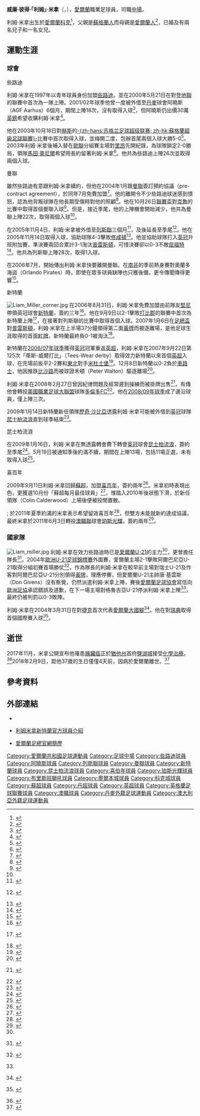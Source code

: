 {{noteTA|G1=EPL|G2=SPL
|T=zh-hans:利亚姆·米勒; zh-hk:利姆·米拿;
|1=zh-hans:米勒; zh-hant:米拿;
|2=zh-hans:安迪·馬修·里德;zh-hk:安迪·馬菲·列特;zh-tw:安迪·馬修·里德;
|3=zh-hans:俱樂部; zh-hk:球會;
|4=zh-hans:阿曉斯; zh-hant:奧胡斯;
|5=zh-hans:里基·斯布拉吉亚;zh-hk:歷奇·沙比亞;zh-tw:里基·斯布拉吉亞;
|6=zh-hans:皮萨罗;zh-hk:比沙路;zh-tw:皮薩羅;
|7=zh-hans:马丁·奥尼尔;zh-hk:馬田·奧尼爾;zh-tw:馬丁·奧尼爾;
|8=zh-hans:利亚姆; zh-hk:利姆;
|9=zh-hans:珀斯光荣; zh-hk:珀斯光輝;
|10=zh-hans:科克城; zh-hk:曲克城;
}}
{{Football player infobox
|          playername = 利姆·米拿<br>Liam Miller
|               image = [[File:Liam_Miller_(cropped).jpg|210px]]
|            fullname = 威廉·彼得·米拿
|         dateofbirth = {{birth date|df=yes|1981|2|13|}}
|         cityofbirth = [[科克|科克]]
|      countryofbirth = [[愛爾蘭|愛爾蘭]]
|      dateofdeath = {{death date and age|2018|2|9|1981|2|13}}
|      countryofdeath = 愛爾蘭
|      cityofdeath = 科克
|              height = {{height|ft=5|in=6|precision=2}}
|            nickname = 
|         currentclub = [[威爾明頓錘頭|威爾明頓錘頭]]  
|          clubnumber = 6
|            position = [[中場|中場]]
|          youthyears = 1997-2000
|          youthclubs = [[凯尔特人足球俱乐部|些路迪]]
|               years = 2000-2004<br />2001<br />2004-2006<br />2005-2006<br />2006-2009<br />2009<br />2009-2011<br />2011-
|               clubs = [[凯尔特人足球俱乐部|些路迪]]<br>→ [[奥胡斯体操协会俱乐部|奥胡斯]]<br />[[曼彻斯特联队|曼联]]<br />→ [[利兹联足球俱乐部|列斯聯]]<br />[[桑德兰足球俱乐部|新特蘭]]<br />[[女王公园巡游者足球俱乐部|昆士柏流浪]]<br />[[希伯尼安足球俱乐部|喜百年]]<br />[[珀斯光荣足球俱乐部|珀斯光輝]]
|         caps(goals) = 26 (2)<br> 18 (0)<br />22 (2)<br />28 (1)<br>57 (3)<br>13 (0)<br />66 (7)<br />49 (2)
|        years10 = 2014      |clubs10 = {{ALeague MC}}             |caps10 =  2 |goals10 = 0
|        years11 = 2015      |clubs11 = [[科克城足球俱樂部|曲克城]]                     |caps11 = 29 |goals11 = 0
|        years12 = 2016–     |clubs12 = [[威爾明頓錘頭|威爾明頓錘頭]]                        |caps12 = 25  |goals12 = 1
|       nationalyears = 2004-
|        nationalteam = [[愛爾蘭國家足球隊|愛爾蘭]]
| nationalcaps(goals) = 21 (1)
|            pcupdate = 2011年6月29日 (三) 01:06 (UTC)
|            ntupdate = 2011年6月29日 (三) 01:06 (UTC)
}}
'''威廉·彼得·「利姆」·米拿'''（{{lang-en|'''William Peter "Liam" Miller'''}}，{{bd|1981年|2月13日|2018年|2月9日|catIdx=Miller, Liam}}），[[愛爾蘭|愛爾蘭]]職業足球員，司職[[中場|中場]]。

利姆·米拿出生於[[愛爾蘭|愛爾蘭]][[科克|科克]]<ref name="birth">{{cite news |language=en |title=Liam Miller |publisher=Soccerbase |url=http://www.soccerbase.com/players_details.sd?playerid=20718 |accessdate=2008-04-10 |archive-url=https://www.webcitation.org/60wP3Lb2Q?url=http://www.soccerbase.com/players/player.sd?player_id=20718 |archive-date=2011-08-14 |dead-url=yes }}</ref>，父親是[[蘇格蘭人|蘇格蘭人]]而母親是[[愛爾蘭人|愛爾蘭人]]<ref>{{cite news |language=en |url=http://www.guardian.co.uk/football/2005/dec/17/sport.comment1 |title=Manchester United's other son of Cork still hopes to emulate his idol |date=2005-12-07 |publisher=The Guardian |accessdate=2009-01-16 |archive-date=2009-02-11 |archive-url=https://web.archive.org/web/20090211201616/http://www.guardian.co.uk/football/2005/dec/17/sport.comment1 |dead-url=no }}</ref>，已婚及有兩名兒子和一名女兒。

==運動生涯==
===球會===
;些路迪
利姆·米拿在1997年以青年球員身份加盟[[凯尔特人足球俱乐部|些路迪]]。並在2000年5月21日在對[[鄧迪聯足球俱樂部|登地聯]]的聯賽中首次為一隊上陣。2001/02年球季他曾一度被外借至[[丹麥足球超級聯賽|丹麥]]球會阿曉斯（AGF Aarhus）6個月，期間上陣18次，沒有取得入球<ref>{{cite news |language=en |title=Miller makes it five |publisher=新特蘭官網 |date=2006-08-31 |url=http://www.safc.com/news/?page_id=10360 |accessdate=2009-01-16 |archive-date=2008-10-05 |archive-url=https://web.archive.org/web/20081005231354/http://www.safc.com/news/?page_id=10360 |dead-url=no }}</ref>，但阿曉斯仍出價30萬[[英鎊|英鎊]]希望收購利姆·米拿<ref>{{cite news |language=en |title=Time is right for Miller's tale to unfold; Celtic may have unearthed |publisher=Daily Herald |date=2003-11-09 |url=http://findarticles.com/p/articles/mi_qn4156/is_20031109/ai_n12585549 |accessdate=2009-01-16 |archive-date=2009-02-12 |archive-url=https://web.archive.org/web/20090212014546/http://findarticles.com/p/articles/mi_qn4156/is_20031109/ai_n12585549 |dead-url=no }}</ref>。

他在2003年10月18日對[[哈茨足球俱樂部|赫斯]]的[[蘇格蘭足球超級聯賽|-{zh-hans:苏格兰足球超级联赛; zh-hk:蘇格蘭超級足球聯賽}-]]比賽中首次取得入球，並梅開二度，包辦首尾兩個入球大勝5-0<ref>{{cite news |language=en |title=些路迪五星表現蹂躪赫斯 |publisher=[[BBC|BBC]] Sport |date=2003-10-18 |url=http://news.bbc.co.uk/sport1/hi/football/scot_prem/3195090.stm |accessdate=2008-04-11 |archive-date=2004-03-20 |archive-url=https://web.archive.org/web/20040320005612/http://news.bbc.co.uk/sport1/hi/football/scot_prem/3195090.stm |dead-url=no }}</ref>。2003年利姆·米拿後補入替在[[歐聯|歐聯]]分組賽主場對[[里昂足球會|里昂]]先開紀錄，為球隊鎖定2-0勝局，領隊[[馬田·奧尼爾|馬田·奧尼爾]]希望用長約留著利姆·米拿<ref>{{cite news |language=en |url=http://news.bbc.co.uk/sport1/hi/football/teams/c/celtic/3155820.stm |title=Miller to win new deal |accessdate=2009-01-16 |publisher=[[BBC|BBC]] Sport |date=2003-10-01 |quote=我會儘快為他提供一份新合約 － 如果我能決定，最好長達35年 |archive-date=2003-10-03 |archive-url=https://web.archive.org/web/20031003193229/http://news.bbc.co.uk/sport1/hi/football/teams/c/celtic/3155820.stm |dead-url=no }}</ref>。他共為些路迪上陣26次並取得兩個入球。

;曼聯
雖然些路迪有意跟利姆·米拿續約，但他在2004年1月跟[[曼聯|曼聯]]簽訂預約協議（pre-contract agreement），於同年7月免費加盟<ref name="man utd">{{cite news |language=en |title=曼聯簽下米拿 |publisher=[[BBC|BBC]] Sport |date=2004-01-09 |url=http://news.bbc.co.uk/sport1/hi/football/teams/m/man_utd/3379949.stm |accessdate=2008-04-10 |archive-date=2009-01-21 |archive-url=https://web.archive.org/web/20090121164453/http://news.bbc.co.uk/sport1/hi/football/teams/m/man_utd/3379949.stm |dead-url=no }}</ref>。他的離開令不少些路迪球迷感到憤怒，認為他背叛球隊在他長期受傷時對他的照顧<ref>{{cite news |language=en |title=Miller time is nearly up |publisher=''Irish Abroad'' |url=http://www.irishabroad.com/news/irishpost/sport/NowhereMan080308.asp |accessdate=2009-01-16 |archive-url=https://archive.is/20120915104721/http://www.irishabroad.com/news/irishpost/sport/NowhereMan080308.asp |archive-date=2012-09-15 |dead-url=yes }}</ref>。他在10月26日[[英格蘭聯賽盃|聯賽盃]]對[[克鲁足球俱乐部|克魯]]的比賽中取得首個曼聯入球<ref>{{cite news |language=en |title=克魯 0-3 曼聯 |publisher=[[ESPN|ESPN]]Soccernet |date=2004-10-26 |url=http://soccernet.espn.go.com/report?id=167401&&cc=5739 |accessdate=2008-04-11 |archive-date=2009-02-13 |archive-url=https://web.archive.org/web/20090213095232/http://soccernet.espn.go.com/report?id=167401&&cc=5739 |dead-url=no }}</ref>。但是，接近季尾，他的上陣機會開始減少，他共為曼聯上陣22次，取得兩個入球<ref name="birth"/>。

在2005年11月4日，利姆·米拿被外借至[[利兹联足球俱乐部|列斯聯]]三個月<ref>{{cite news |language=en |title=米拿轉會至艾蘭路 |publisher=[[BBC|BBC]] Sport |date=2005-11-04 |url=http://news.bbc.co.uk/sport1/hi/football/teams/l/leeds_united/4406824.stm |accessdate=2008-04-11 |archive-date=2005-12-08 |archive-url=https://web.archive.org/web/20051208084736/http://news.bbc.co.uk/sport1/hi/football/teams/l/leeds_united/4406824.stm |dead-url=no }}</ref>，及後延長至季尾<ref>{{en}} {{cite news |title=米拿延長外借期 |publisher=[[BBC|BBC]] Sport |date=2005-01-06 |url=http://news.bbc.co.uk/sport1/hi/football/teams/l/leeds_united/4588112.stm |accessdate=2008-04-11 |archive-date=2006-02-11 |archive-url=https://web.archive.org/web/20060211183715/http://news.bbc.co.uk/sport1/hi/football/teams/l/leeds_united/4588112.stm |dead-url=no }}</ref>。他在2005年11月14日取得入球，協助球隊4-3擊敗[[南安普顿足球俱乐部|修咸頓]]<ref>{{cite news |language=en |title=修咸頓 3-4 列斯聯 |publisher=[[BBC|BBC]] Sport |date=2005-11-19 |url=http://news.bbc.co.uk/sport1/hi/football/eng_div_1/4431034.stm |accessdate=2008-04-11 |archive-date=2005-12-03 |archive-url=https://web.archive.org/web/20051203054401/http://news.bbc.co.uk/sport1/hi/football/eng_div_1/4431034.stm |dead-url=no }}</ref>。他並協助球隊打入[[英格蘭足球冠軍聯賽|英冠]]升班附加賽，準決賽兩回合累計3-1淘汰[[普雷斯顿足球俱乐部|普雷斯頓]]，可惜決賽卻以0-3不敵[[沃特福德足球俱乐部|屈福特]]<ref>{{cite news |language=en |title=列斯聯 0-3 屈福特 |publisher=[[BBC|BBC]] Sport |date=2006-05-21 |url=http://news.bbc.co.uk/sport1/hi/football/eng_div_1/4771857.stm |accessdate=2008-04-11 |archive-date=2008-11-07 |archive-url=https://web.archive.org/web/20081107093937/http://news.bbc.co.uk/sport1/hi/football/eng_div_1/4771857.stm |dead-url=no }}</ref>。他共為列斯聯上陣28次，取得1入球。

在2006年7月，開始傳出利姆·米拿快要離開曼聯。在[[南非|南非]]的季前熱身賽對奧蘭多海盜（Orlando Pirates）時，即使在眾多球員缺陣也只獲後備，更令傳聞傳得更響<ref>{{cite news |language=en |title=奧蘭多海盜 0-4 曼聯 |publisher=[[BBC|BBC]] Sport |date=2006-07-16 |url=http://news.bbc.co.uk/sport1/hi/football/teams/m/man_utd/5183620.stm |accessdate=2008-04-11 |archive-date=2012-07-12 |archive-url=https://archive.is/20120712191754/http://news.bbc.co.uk/sport1/hi/football/teams/m/man_utd/5183620.stm |dead-url=no }}</ref>。

;新特蘭
[[File:Liam_Miller_corner.jpg|thumb]]
在2006年8月31日，利姆·米拿免費加盟由前隊友[[堅尼|堅尼]]帶領英冠球會[[桑德兰足球俱乐部|新特蘭]]，簽約三年<ref>{{cite news |language=en |title=愛爾蘭三將加盟新特蘭 |publisher=[[BBC|BBC]] Sport |date=2006-08-31 |url=http://news.bbc.co.uk/sport1/hi/football/teams/s/sunderland/5304006.stm |accessdate=2008-04-10 |archive-date=2008-03-03 |archive-url=https://web.archive.org/web/20080303054708/http://news.bbc.co.uk/sport1/hi/football/teams/s/sunderland/5304006.stm |dead-url=no }}</ref>。他在9月9日以2-1擊敗[[德比郡足球俱乐部|打比郡]]的聯賽中首次為新特蘭上陣<ref>{{en}} {{cite news |title=打比郡 1-2 新特蘭 |publisher=[[BBC|BBC]] Sport |date=2006-09-09 |url=http://news.bbc.co.uk/sport1/hi/football/eng_div_1/5308228.stm |accessdate=2008-04-11 }}</ref>，在接著對列斯聯的比賽中取得首個入球。2007年1月6日在[[英格蘭足總盃|足總盃]]對[[普雷斯顿足球俱乐部|普雷斯頓]]，利姆·米拿在上半場37分鐘領得第二面[[黃牌|黃牌]]而被逐離場，是他足球生涯取得的首面[[紅牌|紅牌]]，新特蘭最終負0-1被淘汰<ref>{{cite news |language=en |title=Preston 1-0 Sunderland |publisher=[[BBC|BBC]] Sport |date=2007-01-06 |url=http://news.bbc.co.uk/solpda/ukfs_sport/hi/newsid_6213000/6213939.stm |accessdate=2009-01-16 }}{{Dead link}}</ref>。

新特蘭在[[2006年至2007年英格蘭足球冠軍聯賽|2006/07年球季]]獲得[[英冠|英冠]]冠軍重返[[英超|英超]]，利姆·米拿在2007年9月22日第125次「蒂斯-威爾打比」（Tees-Wear derby）取得效力新特蘭以來首個[[英超|英超]]入球，在完場前扳平2-2賽和[[东北英格兰|東北]]對手[[米德尔斯堡足球俱乐部|米杜士堡]]<ref>{{cite news |language=en |title=米杜士堡 2-2 新特蘭 |publisher=[[BBC|BBC]] Sport |date=2007-09-22 |url=http://news.bbc.co.uk/sport1/hi/football/eng_prem/6996754.stm |accessdate=2008-04-11 |archive-date=2008-10-05 |archive-url=https://web.archive.org/web/20081005002113/http://news.bbc.co.uk/sport1/hi/football/eng_prem/6996754.stm |dead-url=no }}</ref>。12月8日新特蘭以0-2負於[[切尔西足球俱乐部|車路士]]，他因推跌[[克劳迪奥·皮萨罗|比沙路]]而被球證禾頓（Peter Walton）驅逐離場<ref>{{cite news |language=en |title=Chelsea 2-0 Sunderland |publisher=[[BBC|BBC]] Sport |date=2007-12-08 |url=http://news.bbc.co.uk/sport1/hi/football/eng_prem/7122773.stm |accessdate=2009-01-16 |archive-date=2007-12-08 |archive-url=https://web.archive.org/web/20071208055531/http://news.bbc.co.uk/sport1/hi/football/eng_prem/7122773.stm |dead-url=no }}</ref>。

利姆·米拿在2008年2月27日曾因紀律問題及經常遲到操練而被掛牌出售<ref>{{en}} {{cite news |title=米拿受英冠球會青睞 |publisher=Eurosport |date=2008-02-27 |url=http://uk.eurosport.yahoo.com/27022008/58/championship-miller-alerts-championship-sides.html |accessdate=2008-04-10 |deadurl=yes |archiveurl=https://web.archive.org/web/20080302071208/http://uk.eurosport.yahoo.com/27022008/58/championship-miller-alerts-championship-sides.html |archivedate=2008-03-02 }}</ref>，有傳他會轉投[[美國職業足球大聯盟|美國職業足球大聯盟]]球隊[[多倫多FC|多倫多FC]]<ref>{{cite news |language=en |title=Toronto eye Miller swoop |publisher=Eleven a side |date=2008-03-05 |url=http://www.eleven-a-side.com/liam_miller/story.asp?newsid=31292 |accessdate=2009-01-16 |deadurl=yes |archiveurl=https://web.archive.org/web/20090212004820/http://www.eleven-a-side.com/liam_miller/story.asp?newsid=31292 |archivedate=2009-02-12 }}</ref>。他在[[2008年至2009年英格蘭超級聯賽|2008/09年球季]]成了邊沿球員，僅上陣三次。

2009年1月14日新特蘭新任領隊[[歷奇·沙比亞|歷奇·沙比亞]]透露利姆·米拿可能被外借到[[英冠|英冠]]球隊[[女王公园巡游者足球俱乐部|昆士柏流浪]]直到球季結束<ref>{{cite news |language=en |url=http://www.safc.com/news/?page_id=16618 |title=Sbragia confirms interest in Miller |date=2009-01-14 |publisher=新特蘭官網 |accessdate=2009-01-16 |archive-date=2009-01-29 |archive-url=https://web.archive.org/web/20090129044314/http://www.safc.com/news/?page_id=16618 |dead-url=no }}</ref>。

;昆士柏流浪
在2009年1月16日，利姆·米拿在無透露轉會費下轉會[[英冠|英冠]]球會[[女王公园巡游者足球俱乐部|昆士柏流浪]]，簽約至季尾<ref>{{cite news |language=en |title=昆士柏流浪簽下米拿 |publisher=昆士柏流浪官網 |date=2008-02-27 |url=http://www.qpr.co.uk/page/NewsDetail/0,,10373~1520664,00.html |accessdate=2009-01-15 |archive-date=2009-01-19 |archive-url=https://web.archive.org/web/20090119005142/http://www.qpr.co.uk/page/NewsDetail/0,,10373~1520664,00.html |dead-url=no }}</ref>。5月19日被通知季後約滿不續，期間在上陣13場，包括11場正選，未有取得入球<ref>{{cite news |language=en |url=http://news.bbc.co.uk/sport2/hi/football/teams/q/qpr/8057426.stm |title=Miller among five released by QPR |publisher=[[BBC|BBC]] Sport |date=2009-05-19 |accessdate=2009-05-20 |archive-date=2009-05-22 |archive-url=https://web.archive.org/web/20090522212437/http://news.bbc.co.uk/sport2/hi/football/teams/q/qpr/8057426.stm |dead-url=no }}</ref>。

;喜百年
2009年9月11日利姆·米拿回歸[[蘇超|蘇超]]，加盟[[希伯尼安足球俱乐部|喜百年]]，簽約兩年<ref>{{cite news |language=en |url=http://www.skysports.com/story/0,19528,12875_5550280,00.html |title=Miller earns Hibs deal |publisher=Sky Sports |date=2009-09-11 |accessdate=2009-10-06 |archive-date=2009-09-16 |archive-url=https://web.archive.org/web/20090916065755/http://www.skysports.com/story/0,19528,12875_5550280,00.html |dead-url=no }}</ref>。米拿初時表現出色，更獲選10月份「蘇超每月最佳球員」<ref>{{cite news |language=en |url=http://news.bbc.co.uk/sport2/hi/football/teams/h/hibernian/8349514.stm |title=Hibs' Miller gets monthly award |publisher=''[[BBC_Sport|BBC Sport]]'' |date=2009-11-08 |accessdate=2011-06-29 |archive-date=2010-11-22 |archive-url=https://web.archive.org/web/20101122125314/http://news.bbc.co.uk/sport2/hi/football/teams/h/hibernian/8349514.stm |dead-url=no }}</ref>，惟踏入2010年後狀態下滑，於新任領隊{{tsl|en|Colin Calderwood||-{zh-hans:科林·考尔德伍德;zh-hk:哥連·卡達活;}-}}（Colin Calderwood）上場後便被投閒置散。
;
於2011年夏季約滿的米拿表示希望留效喜百年<ref>{{cite news |language=en |url=http://news.bbc.co.uk/sport2/hi/football/teams/h/hibernian/9428013.stm |title=Liam Miller keen to stay at Hibernian |publisher=''[[BBC_Sport|BBC Sport]]'' |date=2011-03-17 |accessdate=2011-06-29 |archive-date=2011-03-22 |archive-url=https://web.archive.org/web/20110322154357/http://news.bbc.co.uk/sport2/hi/football/teams/h/hibernian/9428013.stm |dead-url=no }}</ref>，但雙方未能就新約達成協議，最終米拿於2011年6月3日轉投[[澳大利亞職業足球聯賽|澳職聯]]球會[[珀斯光荣足球俱乐部|珀斯光輝]]，簽約兩年<ref>{{cite news |language=en |url=http://news.bbc.co.uk/sport2/hi/football/13639527.stm |title=Liam Miller leaves Hibs for Perth Glory in Australia |publisher=''[[BBC_Sport|BBC Sport]]'' |date=2011-06-03 |accessdate=2011-06-29 |archive-date=2011-06-06 |archive-url=https://web.archive.org/web/20110606065640/http://news.bbc.co.uk/sport2/hi/football/13639527.stm |dead-url=no }}</ref>。

===國家隊===
[[File:Liam_miller.jpg|thumb]]
利姆·米拿在效力些路迪時已是[[愛爾蘭21歲以下國家足球隊|愛爾蘭U-21]]的主力<ref name="man utd"/>，更曾擔任隊長<ref name="blunder">{{en}} {{cite news |title=Irish admit U21 blunder |publisher=[[BBC|BBC]] Sport |date=2003-06-10 |url=http://news.bbc.co.uk/sport1/hi/football/internationals/republic_of_ireland/2977772.stm |accessdate=2009-01-16 |archive-date=2003-10-08 |archive-url=https://web.archive.org/web/20031008041818/http://news.bbc.co.uk/sport1/hi/football/internationals/republic_of_ireland/2977772.stm |dead-url=no }}</ref>。2004年[[歐洲U-21足球錦標賽|歐洲U-21足球錦標賽]]外圍賽，愛爾蘭主場2-1擊敗阿爾巴尼亞U-21取得分組初賽首場勝仗<ref>{{en}} {{cite news |title=Ireland U-21s sink Albania |publisher=[[BBC|BBC]] Sport |date=2003-06-06 |url=http://news.bbc.co.uk/sport2/hi/football/internationals/republic_of_ireland/2970710.stm |accessdate=2009-01-16 |archive-date=2003-08-14 |archive-url=https://web.archive.org/web/20030814181450/http://news.bbc.co.uk/sport2/hi/football/internationals/republic_of_ireland/2970710.stm |dead-url=no }}</ref>，作為隊長的利姆·米拿在較早前主場對瑞士U-21及作客對阿爾巴尼亞U-21分別領得[[黃牌|黃牌]]，理應停賽，但愛爾蘭U-21主帥唐·基雲斯（Don Givens）沒有察覺，仍然派遣利姆·米拿上陣，賽後[[愛爾蘭足球協會|愛爾蘭足球協會]]寫信向[[歐洲足協|歐洲足協]]承認錯誤及道歉，在下一場主場對格魯吉亞U-21停派利姆·米拿上陣<ref name="blunder"/>，最終仍被判罰以0-3敗陣。

利姆·米拿在2004年3月31日在對[[捷克國家足球隊|捷克]]首次代表[[愛爾蘭國家足球隊|愛爾蘭大國腳]]<ref>{{en}} {{cite news |title=愛爾蘭 2-1 捷克 |publisher=[[BBC|BBC]] Sport |date=2004-03-31 |url=http://news.bbc.co.uk/sport1/hi/football/internationals/republic_of_ireland/3585747.stm |accessdate=2008-04-10 |archive-date=2004-04-04 |archive-url=https://web.archive.org/web/20040404030733/http://news.bbc.co.uk/sport1/hi/football/internationals/republic_of_ireland/3585747.stm |dead-url=no }}</ref>。他在對[[瑞典國家足球隊|瑞典]]取得首個國際賽入球<ref>{{en}} {{cite news |title=愛爾蘭 3-0 瑞典 |publisher=[[BBC|BBC]] Sport |date=2006-03-01 |url=http://news.bbc.co.uk/sport1/hi/football/internationals/4764816.stm |accessdate=2008-04-10 |archive-date=2007-05-23 |archive-url=https://web.archive.org/web/20070523083225/http://news.bbc.co.uk/sport1/hi/football/internationals/4764816.stm |dead-url=no }}</ref>。

==逝世==
2017年11月，米拿公開宣布他罹患[[胰臟癌|胰臟癌]]正於[[猶他州|猶他州]]首府[[鹽湖城|鹽湖城]]接受[[化學治療|化學治療]]。<ref>{{cite news|url=http://www.derryjournal.com/sport/football/ex-celtic-and-cork-city-player-liam-miller-battling-cancer-1-8243025|title=Ex-Celtic and Cork City player Liam Miller battling cancer|last=Quinn|first=Andrew|date=13 November 2017|work=Derry Journal|accessdate=13 November 2017|deadurl=yes|archiveurl=https://web.archive.org/web/20171113222859/http://www.derryjournal.com/sport/football/ex-celtic-and-cork-city-player-liam-miller-battling-cancer-1-8243025|archivedate=2017-11-13}}</ref>2018年2月9日，距他37歲的生日僅僅4天前，因病於愛爾蘭離世。<ref>{{cite news |url=https://www.bbc.co.uk/sport/football/43011780 |title=Liam Miller: Former Celtic and Manchester United midfielder dies aged 36 |publisher=BBC Sport |date=9 February 2018 |accessdate=9 February 2018 |deadurl=no |archiveurl=https://web.archive.org/web/20180210001952/http://www.bbc.co.uk/sport/football/43011780 |archivedate=2018-02-10 }}</ref>

==參考資料==
{{reflist|2}}

==外部連結==
* {{en}}{{soccerbase|id=20718|name=利姆米拿}}
* {{en}}[http://www.safc.com/team/?page_id=2623&player_id=136 利姆米拿新特蘭官方球員介紹]{{Wayback|url=http://www.safc.com/team/?page_id=2623&player_id=136 |date=20081217131036 }}
* {{en}}[http://www.fai.ie/index.php?option=com_content&view=article&id=40&catid=1&Itemid=8 愛爾蘭足總官網簡歷]{{Wayback|url=http://www.fai.ie/index.php?option=com_content&view=article&id=40&catid=1&Itemid=8 |date=20090816063225 }}

{{DEFAULTSORT:Miller, Liam}}
[[Category:愛爾蘭共和國足球運動員|Category:愛爾蘭共和國足球運動員]]
[[Category:足球中場|Category:足球中場]]
[[Category:些路迪球員|Category:些路迪球員]]
[[Category:阿曉斯球員|Category:阿曉斯球員]]
[[Category:列斯聯球員|Category:列斯聯球員]]
[[Category:曼聯球員|Category:曼聯球員]]
[[Category:新特蘭球員|Category:新特蘭球員]]
[[Category:昆士柏流浪球員|Category:昆士柏流浪球員]]
[[Category:喜伯年球員|Category:喜伯年球員]]
[[Category:珀斯光輝球員|Category:珀斯光輝球員]]
[[Category:布里斯班獅吼球員|Category:布里斯班獅吼球員]]
[[Category:墨爾本城球員|Category:墨爾本城球員]]
[[Category:科克城球員|Category:科克城球員]]
[[Category:蘇超球員|Category:蘇超球員]]
[[Category:丹超球員|Category:丹超球員]]
[[Category:英超球員|Category:英超球員]]
[[Category:英格蘭足球聯賽球員|Category:英格蘭足球聯賽球員]]
[[Category:澳職球員|Category:澳職球員]]
[[Category:丹麥外籍足球運動員|Category:丹麥外籍足球運動員]]
[[Category:澳大利亞外籍足球運動員|Category:澳大利亞外籍足球運動員]]